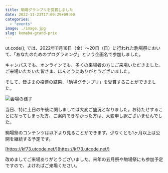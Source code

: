 ```yaml
---
title: 駒場グランプリを受賞しました
date: 2022-11-23T17:09:29+09:00
categories:
  - "events"
image: ./image.jpg
slug: komaba-grand-prix
---
```


ut.code(); では、2022年11月18日（金）〜20日（日）に行われた駒場祭において、「あなたのためのプログラミング」という企画名で参加しました。

キャンパスでも、オンラインでも、多くの来場者の方にご来場いただきました。ご来場いただいた皆さま、ほんとうにありがとうございました。

そして、皆さまの投票の結果、「駒場グランプリ」を受賞することができました。

![会場の様子](./room.jpg)

当日、特に土日の午後に関しましては大変ご盛況となりました。お待たせすることになってしまった方、ご案内できなかった方は、大変申し訳ございませんでした。

駒場祭のコンテンツは以下より見ることができます。少なくとも1ヶ月以上は公開を継続する予定です。

[https://kf73.utcode.net/](https://kf73.utcode.net/)

改めましてご来場ありがとうございました。来年の五月祭や駒場祭にも参加予定ですので、よければご来場ください。